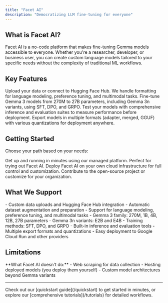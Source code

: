 ```yaml
---
title: "Facet AI"
description: "Democratizing LLM fine-tuning for everyone"
---
```


## What is Facet AI?

Facet AI is a no-code platform that makes fine-tuning Gemma models accessible to everyone. Whether you're a researcher, developer, or business user, you can create custom language models tailored to your specific needs without the complexity of traditional ML workflows.

## Key Features

<CardGroup cols={2}>
<Card title="Easy Dataset Preparation" icon="database">
  Upload your data or connect to Hugging Face Hub. We handle formatting for language modeling, preference tuning, and multimodal tasks.
</Card>

<Card title="Multiple Model Sizes" icon="cpu">
  Fine-tune Gemma 3 models from 270M to 27B parameters, including Gemma 3n variants, using SFT, DPO, and GRPO.
</Card>

<Card title="Built-in Evaluation" icon="chart-line">
  Test your models with comprehensive inference and evaluation suites to measure performance before deployment.
</Card>

<Card title="Flexible Export" icon="download">
  Export models in multiple formats (adapter, merged, GGUF) with various quantizations for deployment anywhere.
</Card>
</CardGroup>

## Getting Started

Choose your path based on your needs:

<CardGroup cols={3}>
<Card title="Quick Start" icon="rocket" href="/quickstart">
  Get up and running in minutes using our managed platform. Perfect for trying out Facet AI.
</Card>

<Card title="Self-Deploy" icon="server" href="/deployment">
  Deploy Facet AI on your own cloud infrastructure for full control and customization.
</Card>

<Card title="Developer Guide" icon="code" href="/developer">
  Contribute to the open-source project or customize for your organization.
</Card>
</CardGroup>

## What We Support

<AccordionGroup>
<Accordion title="Dataset Management">
  - Custom data uploads and Hugging Face Hub integration
  - Automatic dataset augmentation and preparation
  - Support for language modeling, preference tuning, and multimodal tasks
</Accordion>

<Accordion title="Model Training">
  - Gemma 3 family: 270M, 1B, 4B, 12B, 27B parameters
  - Gemma 3n variants: E2B and E4B
  - Training methods: SFT, DPO, and GRPO
</Accordion>

<Accordion title="Evaluation & Deployment">
  - Built-in inference and evaluation tools
  - Multiple export formats and quantizations
  - Easy deployment to Google Cloud Run and other providers
</Accordion>
</AccordionGroup>

## Limitations

<Warning>
**What Facet AI doesn't do:**
- Web scraping for data collection
- Hosting deployed models (you deploy them yourself)
- Custom model architectures beyond Gemma variants
</Warning>

---


<Callout title="Need help?" type="info">
  Check out our [quickstart guide](/quickstart) to get started in minutes, or explore our [comprehensive tutorials](/tutorials) for detailed workflows.
</Callout>
